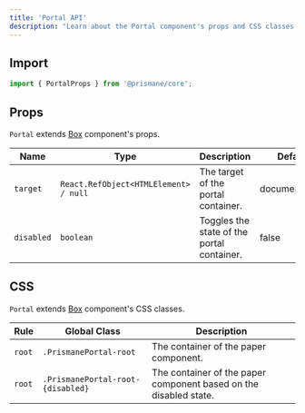---
title: 'Portal API'
description: "Learn about the Portal component's props and CSS classes."
---

## Import

```js
import { PortalProps } from '@prismane/core';
```

## Props

`Portal` extends [Box](/docs/components-api/box-api) component's props.

| Name       | Type                                  | Description                                | Default       |
| ---------- | ------------------------------------- | ------------------------------------------ | ------------- |
| `target`   | `React.RefObject<HTMLElement> / null` | The target of the portal container.        | document.body |
| `disabled` | `boolean`                             | Toggles the state of the portal container. | false         |

## CSS

`Portal` extends [Box](/docs/components-api/box-api) component's CSS classes.

| Rule   | Global Class                      | Description                                                       |
| ------ | --------------------------------- | ----------------------------------------------------------------- |
| `root` | `.PrismanePortal-root`            | The container of the paper component.                             |
| `root` | `.PrismanePortal-root-{disabled}` | The container of the paper component based on the disabled state. |
